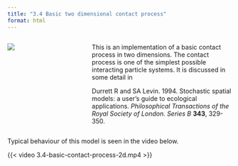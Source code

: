 ```yaml
---
title: "3.4 Basic two dimensional contact process"
format: html
---
```


:::: {.columns}
::: {.column width=35%}
[![](3.4-BasicContactProcess2D.png){style="padding-right:10px;"}](3.4-basic-contact-process-2d.nlogox)
:::

::: {.column width=65%}
This is an implementation of a basic contact process in two dimensions. The contact process is one of the simplest possible interacting particle systems. It is discussed in some detail in

Durrett R and SA Levin. 1994. Stochastic spatial models: a user’s guide to ecological applications. _Philosophical Transactions of the Royal Society of London. Series B_ **343**, 329-350.
:::
::::

::: .clearfix
:::

Typical behaviour of this model is seen in the video below.

{{< video 3.4-basic-contact-process-2d.mp4 >}}